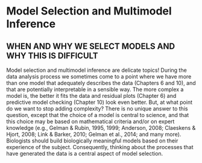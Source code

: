 # Model Selection and Multimodel Inference {#moddelection}


## WHEN AND WHY WE SELECT MODELS AND WHY THIS IS DIFFICULT
Model selection and multimodel inference are delicate topics! During the data analysis process we sometimes come to a point where we have more than one model that adequately describes the data (Chapters 6 and 10), and that are potentially interpretable in a sensible way. The more complex a model is, the better it fits the data and residual plots (Chapter 6) and predictive model checking (Chapter 10) look even better. But, at what point do we want to stop adding complexity? There is no unique answer to this question, except that the choice of a model is central to science, and that this choice may be based on mathematical criteria and/or on expert knowledge (e.g., Gelman & Rubin, 1995, 1999; Anderson, 2008; Claeskens & Hjort, 2008; Link & Barker, 2010; Gelman et al., 2014; and many more). Biologists should build biologically meaningful models based on their experience of the subject. Consequently, thinking about the processes that have generated the data is a central aspect of model selection.


